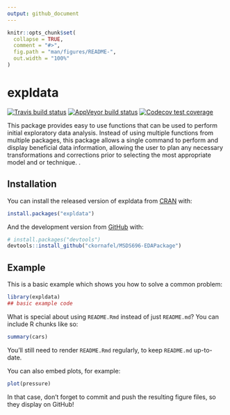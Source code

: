 ```yaml
---
output: github_document
---
```


<!-- README.md is generated from README.Rmd. Please edit that file -->

```r
knitr::opts_chunk$set(
  collapse = TRUE,
  comment = "#>",
  fig.path = "man/figures/README-",
  out.width = "100%"
)
```

# expldata

<!-- badges: start -->
[![Travis build status](https://travis-ci.com/ckornafel/expldata.svg?branch=master)](https://travis-ci.com/ckornafel/expldata)
[![AppVeyor build status](https://ci.appveyor.com/api/projects/status/github/ckornafel/expldata?branch=master&svg=true)](https://ci.appveyor.com/project/ckornafel/expldata)
[![Codecov test coverage](https://codecov.io/gh/ckornafel/expldata/branch/master/graph/badge.svg)](https://codecov.io/gh/ckornafel/expldata?branch=master)
<!-- badges: end -->

This package provides easy to use functions that can  be used to perform initial 
exploratory data analysis. Instead of using multiple functions from multiple 
packages, this package allows a single command to perform and display beneficial 
data information, allowing the user to plan any necessary transformations and 
corrections prior to selecting the most appropriate model and or technique. .

## Installation

You can install the released version of expldata from [CRAN](https://CRAN.R-project.org) with:

``` r
install.packages("expldata")
```

And the development version from [GitHub](https://github.com/) with:

``` r
# install.packages("devtools")
devtools::install_github("ckornafel/MSDS696-EDAPackage")
```
## Example

This is a basic example which shows you how to solve a common problem:

```r
library(expldata)
## basic example code
```

What is special about using `README.Rmd` instead of just `README.md`? You can include R chunks like so:

```r
summary(cars)
```

You'll still need to render `README.Rmd` regularly, to keep `README.md` up-to-date.

You can also embed plots, for example:

```r
plot(pressure)
```

In that case, don't forget to commit and push the resulting figure files, so they display on GitHub!
